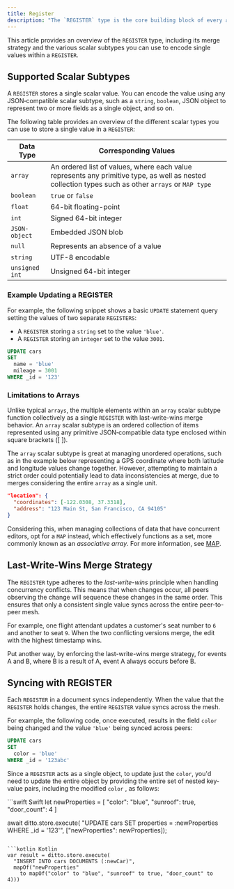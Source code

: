 ```yaml
---
title: Register
description: "The `REGISTER` type is the core building block of every app built on Ditto."
---
```

This article provides an overview of the `REGISTER` type, including its merge strategy and the various scalar subtypes you can use to encode single values within a `REGISTER`.

## Supported Scalar Subtypes

A `REGISTER` stores a single scalar value. You can encode the value using any JSON‑compatible scalar subtype, such as a `string`, `boolean`, JSON object to represent two or more fields as a single object, and so on.

The following table provides an overview of the different scalar types you can use to store a single value in a `REGISTER`:

| **Data Type**  | **Corresponding Values**                                                                                                                           |
| -------------- | -------------------------------------------------------------------------------------------------------------------------------------------------- |
| `array`        | An ordered list of values, where each value represents any primitive type, as well as nested collection types such as other `arrays` or `MAP type` |
| `boolean`      | `true` or `false`                                                                                                                                  |
| `float`        | 64-bit floating-point                                                                                                                              |
| `int`          | Signed 64-bit integer                                                                                                                              |
| `JSON-object`  | Embedded JSON blob                                                                                                                                 |
| `null`         | Represents an absence of a value                                                                                                                   |
| `string`       | UTF-8 encodable                                                                                                                                    |
| `unsigned int` | Unsigned 64-bit integer                                                                                                                            |

### Example Updating a REGISTER

For example, the following snippet shows a basic `UPDATE` statement query setting the values of two separate `REGISTERS`:

- A `REGISTER` storing a `string` set to the value `'blue'`.
- A `REGISTER` storing an `integer` set to the value `3001`.

```sql DQL
UPDATE cars
SET
  name = 'blue'
  mileage = 3001
WHERE _id = '123'
```

### Limitations to Arrays

Unlike typical `arrays`, the multiple elements within an `array` scalar subtype function collectively as a single `REGISTER` with last-write-wins merge behavior. An `array` scalar subtype is an ordered collection of items represented using any primitive JSON‑compatible data type enclosed within square brackets (\[ ]).

The `array` scalar subtype is great at managing unordered operations, such as in the example below representing a GPS coordinate where both latitude and longitude values change together. However, attempting to maintain a strict order could potentially lead to data inconsistencies at merge, due to merges considering the entire `array` as a single unit.

```json JSON
"location": {
  "coordinates": [-122.0308, 37.3318],
  "address": "123 Main St, San Francisco, CA 94105"
}
```

Considering this, when managing collections of data that have concurrent editors, opt for a `MAP` instead, which effectively functions as a set, more commonly known as an *associative array*. For more information, see [MAP](./map).

## Last-Write-Wins Merge Strategy

The `REGISTER` type adheres to the *last-write-wins* principle when handling concurrency conflicts. This means that when changes occur, all peers observing the change will sequence these changes in the same order. This ensures that only a consistent single value syncs across the entire peer-to-peer mesh.

For example, one flight attendant updates a customer's seat number to `6` and another to seat `9`. When the two conflicting versions merge, the edit with the highest timestamp wins.

Put another way, by enforcing the last-write-wins merge strategy, for events A and B, where B is a result of A, event A always occurs before B.

## Syncing with REGISTER

Each `REGISTER` in a document syncs independently. When the value that the `REGISTER` holds changes, the entire `REGISTER` value syncs across the mesh.

For example, the following code, once executed, results in the field `color` being changed and the value `'blue'` being synced across peers:

```sql DQL
UPDATE cars
SET
  color = 'blue'
WHERE _id = '123abc'
```

Since a `REGISTER` acts as a single object, to update just the `color`, you'd need to update the entire object by providing the entire set of nested key-value pairs, including the modified `color` , as follows:

<CodeGroup>
```swift Swift
let newProperties = [
  "color": "blue",
  "sunroof": true,
  "door_count": 4
]

await ditto.store.execute(
  "UPDATE cars SET properties = :newProperties WHERE _id = '123'",
  ["newProperties": newProperties]);
```

```kotlin Kotlin
var result = ditto.store.execute(
  "INSERT INTO cars DOCUMENTS (:newCar)",
  mapOf("newProperties"
    to mapOf("color" to "blue", "sunroof" to true, "door_count" to 4)))
```
</CodeGroup>

